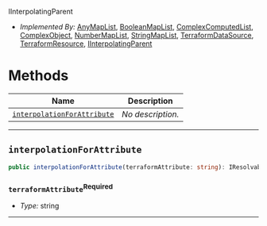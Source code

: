  IInterpolatingParent <a name="IInterpolatingParent" id="cdktf.IInterpolatingParent"></a>

- *Implemented By:* <a href="#cdktf.AnyMapList">AnyMapList</a>, <a href="#cdktf.BooleanMapList">BooleanMapList</a>, <a href="#cdktf.ComplexComputedList">ComplexComputedList</a>, <a href="#cdktf.ComplexObject">ComplexObject</a>, <a href="#cdktf.NumberMapList">NumberMapList</a>, <a href="#cdktf.StringMapList">StringMapList</a>, <a href="#cdktf.TerraformDataSource">TerraformDataSource</a>, <a href="#cdktf.TerraformResource">TerraformResource</a>, <a href="#cdktf.IInterpolatingParent">IInterpolatingParent</a>

# Methods <a name="Methods" id="Methods"></a>

| **Name** | **Description** |
| --- | --- |
| <code><a href="#cdktf.IInterpolatingParent.interpolationForAttribute">interpolationForAttribute</a></code> | *No description.* |

---

## `interpolationForAttribute` <a name="interpolationForAttribute" id="cdktf.IInterpolatingParent.interpolationForAttribute"></a>

```typescript
public interpolationForAttribute(terraformAttribute: string): IResolvable
```

### `terraformAttribute`<sup>Required</sup> <a name="terraformAttribute" id="cdktf.IInterpolatingParent.interpolationForAttribute.parameter.terraformAttribute"></a>

- *Type:* string

---

